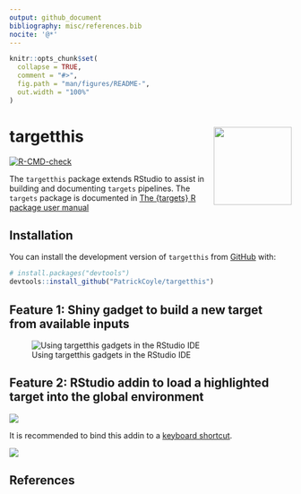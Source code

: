 ```yaml
---
output: github_document
bibliography: misc/references.bib
nocite: '@*'
---
```


<!-- README.md is generated from README.Rmd. Please edit that file -->

```r
knitr::opts_chunk$set(
  collapse = TRUE,
  comment = "#>",
  fig.path = "man/figures/README-",
  out.width = "100%"
)
```

# targetthis <img src="man/figures/logo.png" align="right" height="139" alt="" />

<!-- badges: start -->
[![R-CMD-check](https://github.com/PatrickCoyle/targetthis/actions/workflows/R-CMD-check.yaml/badge.svg)](https://github.com/PatrickCoyle/targetthis/actions/workflows/R-CMD-check.yaml)
<!-- badges: end -->

The `targetthis` package extends RStudio to assist in building and documenting `targets` pipelines. The `targets` package is documented in [The {targets} R package user manual](https://books.ropensci.org/targets/)

## Installation

You can install the development version of `targetthis` from [GitHub](https://github.com/) with:

``` r
# install.packages("devtools")
devtools::install_github("PatrickCoyle/targetthis")
```

## Feature 1: Shiny gadget to build a new target from available inputs

![Using targetthis gadgets in the RStudio IDE](misc/img1.png)  

## Feature 2: RStudio addin to load a highlighted target into the global environment

![](misc/img2.png) 

It is recommended to bind this addin to a [keyboard
shortcut](https://support.posit.co/hc/en-us/articles/206382178-Customizing-Keyboard-Shortcuts-in-the-RStudio-IDE).

![](misc/img3.png) 

## References

